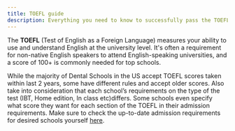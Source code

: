 ```yaml
---
title: TOEFL guide
description: Everything you need to know to successfully pass the TOEFL
---
```


The **TOEFL** (Test of English as a Foreign Language) measures your ability to
use and understand English at the university level. It's often a requirement for
non-native English speakers to attend English-speaking universities, and a score
of 100+ is commonly needed for top schools.

While the majority of Dental Schools in the US accept TOEFL scores taken within
last 2 years, some have different rules and accept older scores. Also take into
consideration that each school’s requirements on the type of the test (IBT, Home
edition, In class etc)differs. Some schools even specify what score they want
for each section of the TOEFL in their admission requirements. Make sure to
check the up-to-date admission requirements for desired schools yourself
[here](https://programs.adea.org/CAAPID).
